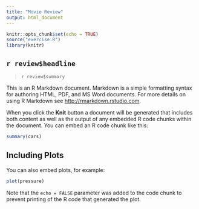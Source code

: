 ```yaml
---
title: "Movie Review"
output: html_document
---
```


```r
knitr::opts_chunk$set(echo = TRUE)
source("exercise.R")
library(knitr)
```

## `r review$headline`

> `r review$summary` 



This is an R Markdown document. Markdown is a simple formatting syntax for authoring HTML, PDF, and MS Word documents. For more details on using R Markdown see <http://rmarkdown.rstudio.com>.

When you click the **Knit** button a document will be generated that includes both content as well as the output of any embedded R code chunks within the document. You can embed an R code chunk like this:

```r
summary(cars)
```

## Including Plots

You can also embed plots, for example:

```r
plot(pressure)
```

Note that the `echo = FALSE` parameter was added to the code chunk to prevent printing of the R code that generated the plot.
